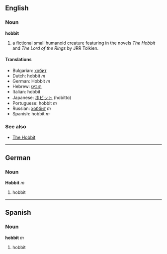 ==English==
===Noun===
'''hobbit'''

# a fictional small humanoid creature featuring in the novels ''The Hobbit'' and ''The Lord of the Rings'' by JRR Tolkien.

====Translations====
*Bulgarian: [[хобит]]
*Dutch: hobbit ''m''
*German: Hobbit ''m''
*Hebrew: [[הוביט]]
*Italian: hobbit
*Japanese: [[ホビット]] (hobitto)
*Portuguese: hobbit ''m''
*Russian: [[хоббит]] ''m''
*Spanish: hobbit ''m''

===See also===
*[[The Hobbit]]

----

==German==
===Noun===
'''Hobbit''' ''m''

# hobbit

----

==Spanish==
===Noun===
'''hobbit''' ''m''

# hobbit